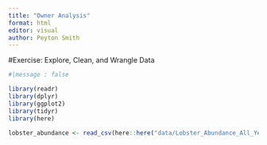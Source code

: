 ```yaml
---
title: "Owner Analysis"
format: html
editor: visual
author: Peyton Smith
---
```


#Exercise: Explore, Clean, and Wrangle Data

```r

#|message : false

library(readr)
library(dplyr)
library(ggplot2)
library(tidyr)
library(here)
```

```r
lobster_abundance <- read_csv(here::here("data/Lobster_Abundance_All_Years_20220829.csv"))

```

